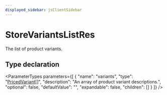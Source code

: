 ```yaml
---
displayed_sidebar: jsClientSidebar
---
```



# StoreVariantsListRes

The list of product variants.

## Type declaration

<ParameterTypes parameters={[
  {
    "name": "variants",
    "type": "[PricedVariant](internal.PricedVariant.mdx)[]",
    "description": "An array of product variant descriptions.",
    "optional": false,
    "defaultValue": "",
    "expandable": false,
    "children": []
  }
]} />
